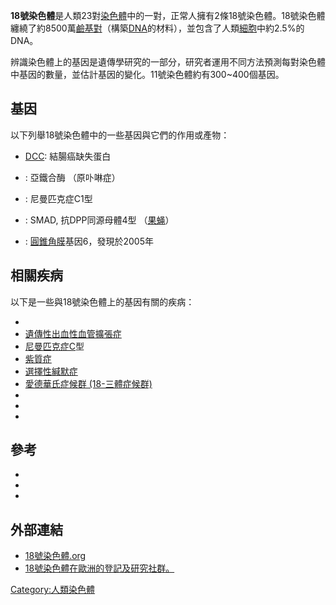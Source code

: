 {{染色體
|名称=18號染色體
|染色體圖=Chromosome 18.svg
|标题=18號染色體
|物種=''Homo sapiens''
|類型=[[體染色體|體染色體]]
|基因數量=657
}}
'''18號染色體'''是人類23對[[染色體|染色體]]中的一對，正常人擁有2條18號染色體。18號染色體纏繞了約8500萬[[鹼基對|鹼基對]]（構築[[DNA|DNA]]的材料），並包含了人類[[細胞|細胞]]中約2.5%的DNA。

辨識染色體上的基因是遺傳學研究的一部分，研究者運用不同方法預測每對染色體中基因的數量，並估計基因的變化。11號染色體約有300~400個基因。

==基因==
以下列舉18號染色體中的一些基因與它們的作用或產物：
* [[結腸癌缺失蛋白|DCC]]: 結腸癌缺失蛋白
* {{link-en|FECH (gene)|亞鐵合酶|FECH}}: 亞鐵合酶 （原卟啉症）
* {{link-en|NPC1}}: 尼曼匹克症C1型
* {{link-en|SMAD4}}: SMAD, 抗DPP同源母體4型 （[[果蝇|果蝇]]）<!-- yes, SMAD really does contain "mothers against" -->
* {{link-en|KC6}}: [[圓錐角膜|圓錐角膜]]基因6，發現於2005年

==相關疾病==
以下是一些與18號染色體上的基因有關的疾病：
* {{link-en|紅細胞生成性紫質症|Erythropoietic protoporphyria}}
* [[遺傳性出血性血管擴張症|遺傳性出血性血管擴張症]]
* [[尼曼匹克症|尼曼匹克症]]C型
* [[紫質症|紫質症]]
* [[選擇性緘默症|選擇性緘默症]]
* [[愛德華氏症候群|愛德華氏症候群 (18-三體症候群)]]
* {{link-en|18-四體症候群|Tetrasomy 18p}}
* {{link-en|18-單體症候群|Monosomy 18p}}
* {{link-en|皮特-霍普金斯症候群|Pitt-Hopkins Syndrome}}

==參考==
{{reflist}}
{{refbegin}}
* {{cite journal | author=Nusbaum C, Zody MC, Borowsky ML, Kamal M, Kodira CD, Taylor TD, Whittaker CA, Chang JL, Cuomo CA, Dewar K, FitzGerald MG, Yang X, Abouelleil A, Allen NR, Anderson S, Bloom T, Bugalter B, Butler J, Cook A, DeCaprio D, Engels R, Garber M, Gnirke A, Hafez N, Hall JL, Norman CH, Itoh T, Jaffe DB, Kuroki Y, Lehoczky J, Lui A, Macdonald P, Mauceli E, Mikkelsen TS, Naylor JW, Nicol R, Nguyen C, Noguchi H, O'Leary SB, O'Neill K, Piqani B, Smith CL, Talamas JA, Topham K, Totoki Y, Toyoda A, Wain HM, Young SK, Zeng Q, Zimmer AR, Fujiyama A, Hattori M, Birren BW, Sakaki Y, Lander ES | title=DNA sequence and analysis of human chromosome 18 | journal=Nature | year=2005 | pages=551–5 | volume=437 | issue=7058  | pmid=16177791 | doi=10.1038/nature03983}}
* {{cite journal | author=Chen H, Wang N, Huo Y, Sklar P, MacKinnon DF, Potash JB, McMahon FJ, Antonarakis SE, DePaulo JR Jr, Ross CA, McInnis MG | title=Trapping and sequence analysis of 1138 putative exons from human chromosome 18 | journal=Mol Psychiatry | year=2003 | pages=619–23 | volume=8 | issue=6  | pmid=12851638 | doi=10.1038/sj.mp.4001288}}
* {{cite journal | author=Gilbert F | title=Disease genes and chromosomes: disease maps of the human genome. Chromosome 18 | journal=Genet Test | year=1997 | pages=69–71 | volume=1 | issue=1  | pmid=10464628}}
{{refend}}

==外部連結==
{{Commons category|Human chromosome 18}}
* [http://www.chromosome18.org/ 18號染色體.org]{{Wayback|url=http://www.chromosome18.org/ |date=20201209020233 }}
* [http://www.chromosome18eur.org/ 18號染色體在歐洲的登記及研究社群。]{{Wayback|url=http://www.chromosome18eur.org/ |date=20201127202237 }}



{{人类基因组}}

[[Category:人類染色體|Category:人類染色體]]